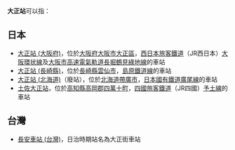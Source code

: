 '''大正站'''可以指：
==日本==
*[[大正站_(大阪府)|大正站 (大阪府)]]，位於[[大阪府|大阪府]][[大阪市|大阪市]][[大正區|大正區]]，[[西日本旅客鐵道|西日本旅客鐵道]]（JR西日本）[[大阪環状線|大阪環状線]]及[[大阪市高速電氣軌道|大阪市高速電氣軌道]][[長堀鶴見綠地線|長堀鶴見綠地線]]的車站
*[[大正站_(長崎縣)|大正站 (長崎縣)]]，位於[[長崎縣|長崎縣]][[雲仙市|雲仙市]]，[[島原鐵道線|島原鐵道線]]的車站
*[[大正站_(北海道)|大正站 (北海道)]]（廢站），位於[[北海道|北海道]][[帶廣市|帶廣市]]，[[日本國有鐵道|日本國有鐵道]][[廣尾線|廣尾線]]的車站
*[[土佐大正站|土佐大正站]]，位於[[高知縣|高知縣]][[高岡郡|高岡郡]][[四萬十町|四萬十町]]，[[四國旅客鐵道|四國旅客鐵道]]（JR四國）[[予土線|予土線]]的車站

==台灣==
*[[長安車站_(台灣)|長安車站 (台灣)]]，日治時期站名為大正街車站

{{disambig|Cat=三字車站名消歧義}}